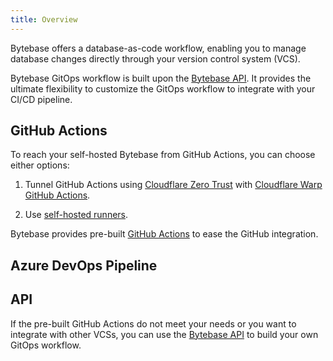 ```yaml
---
title: Overview
---
```


Bytebase offers a database-as-code workflow, enabling you to manage database changes directly through your version control system (VCS).

Bytebase GitOps workflow is built upon the [Bytebase API](/api/overview). It provides the ultimate flexibility to customize the GitOps workflow to integrate with your CI/CD pipeline.

## GitHub Actions

<Card title="Tutorial: Database GitOps with GitHub Actions" icon="graduation-cap" href="/tutorials/gitops-github-workflow/" horizontal />

<Note>

To reach your self-hosted Bytebase from GitHub Actions, you can choose either options:

1. Tunnel GitHub Actions using [Cloudflare Zero Trust](https://developers.cloudflare.com/cloudflare-one/connections/connect-networks/) with [Cloudflare Warp GitHub Actions](https://github.com/marketplace/actions/setup-cloudflare-warp).

1. Use [self-hosted runners](https://docs.github.com/en/actions/hosting-your-own-runners/managing-self-hosted-runners/about-self-hosted-runners).

</Note>

Bytebase provides pre-built [GitHub Actions](https://github.com/marketplace?query=bytebase&type=actions) to ease the GitHub integration.

## Azure DevOps Pipeline

<Card title="Tutorial: Database GitOps with Azure DevOps Pipeline" icon="graduation-cap" href="/tutorials/gitops-azure-devops-workflow/" horizontal />

## API

If the pre-built GitHub Actions do not meet your needs or you want to integrate with other VCSs, you can use the [Bytebase API](/api/overview) to build your own GitOps workflow.
